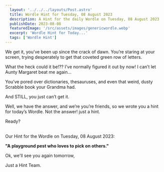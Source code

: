 ```yaml
---
  layout: '../../../layouts/Post.astro'
  title: Wordle Hint for Tuesday, 08 August 2023
  description: A Hint for the daily Wordle on Tuesday, 08 August 2023
  publishDate: 2023-08-08
  featuredImage: '/src/assets/images/genericwordle.webp'
  excerpt: 'Wordle Hint for Today...'
  tags: ['Wordle Hint']
---
```


  We get it, you’ve been up since the crack of dawn. You’re staring at your screen, trying desperately to get that coveted green row of letters. 

  What the heck could it be!??
  I’ve normally figured it out by now!
  I can’t let Aunty Margaret beat me again… 

  You’ve pored over dictionaries, thesauruses, and even that weird, dusty Scrabble book your Grandma had.

  And STILL, you just can’t get it. 

  Well, we have the answer, and we’re you’re friends, so we wrote you a hint for today’s Wordle.
  Not the answer! just a hint. 

  Ready?<br /><br />

  Our Hint for the Wordle on Tuesday, 08 August 2023:

  **"A playground pest who loves to pick on others."**

  Ok, we'll see you again tomorrow, 

  Just a Hint Team.
  